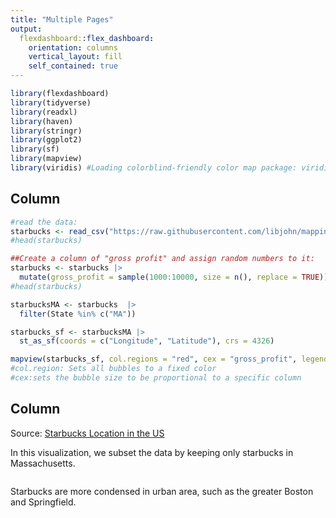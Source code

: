 ```yaml
---
title: "Multiple Pages"
output: 
  flexdashboard::flex_dashboard:
    orientation: columns
    vertical_layout: fill
    self_contained: true
---
```


```r
library(flexdashboard)
library(tidyverse)
library(readxl)
library(haven) 
library(stringr) 
library(ggplot2) 
library(sf) 
library(mapview)
library(viridis) #Loading colorblind-friendly color map package: viridisLite

```

## Column {data-width="650"}

```r
#read the data: 
starbucks <- read_csv("https://raw.githubusercontent.com/libjohn/mapping-with-R/master/data/All_Starbucks_Locations_in_the_US_-_Map.csv", show_col_types = FALSE)
#head(starbucks)

##Create a column of "gross profit" and assign random numbers to it:
starbucks <- starbucks |>
  mutate(gross_profit = sample(1000:10000, size = n(), replace = TRUE))
#head(starbucks)

starbucksMA <- starbucks  |>
  filter(State %in% c("MA"))

starbucks_sf <- starbucksMA |>
  st_as_sf(coords = c("Longitude", "Latitude"), crs = 4326)

mapview(starbucks_sf, col.regions = "red", cex = "gross_profit", legend = TRUE, map.types = "OpenStreetMap")
#col.region: Sets all bubbles to a fixed color
#cex:sets the bubble size to be proportional to a specific column


```

## Column {data-width="350"}

Source: [Starbucks Location in the US](https://raw.githubusercontent.com/libjohn/mapping-with-R/master/data/All_Starbucks_Locations_in_the_US_-_Map.csv)

In this visualization, we subset the data by keeping only starbucks in Massachusetts.

```r

```

Starbucks are more condensed in urban area, such as the greater Boston and Springfield.

```r

```
